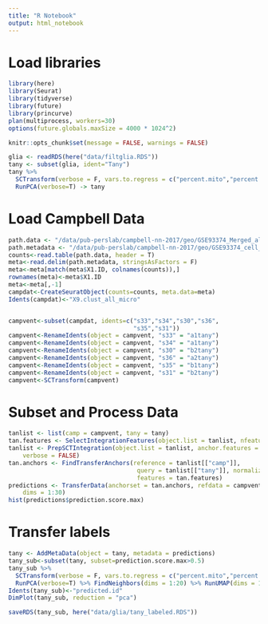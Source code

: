 ```yaml
---
title: "R Notebook"
output: html_notebook
---
```


# Load libraries
```r
library(here)
library(Seurat)
library(tidyverse)
library(future)
library(princurve)
plan(multiprocess, workers=30)
options(future.globals.maxSize = 4000 * 1024^2)
```

```r
knitr::opts_chunk$set(message = FALSE, warnings = FALSE)
```

```r
glia <- readRDS(here("data/filtglia.RDS"))
tany <- subset(glia, ident="Tany")
tany %>% 
  SCTransform(verbose = F, vars.to.regress = c("percent.mito","percent.ribo")) %>% 
  RunPCA(verbose=T) -> tany 
```

# Load Campbell Data
```r
path.data <- "/data/pub-perslab/campbell-nn-2017/geo/GSE93374_Merged_all_020816_DGE.txt.gz"
path.metadata <- "/data/pub-perslab/campbell-nn-2017/geo/GSE93374_cell_metadata.txt.gz"
counts<-read.table(path.data, header = T)
meta<-read.delim(path.metadata, stringsAsFactors = F)
meta<-meta[match(meta$X1.ID, colnames(counts)),]
rownames(meta)<-meta$X1.ID
meta<-meta[,-1]
campdat<-CreateSeuratObject(counts=counts, meta.data=meta)
Idents(campdat)<-"X9.clust_all_micro"


campvent<-subset(campdat, idents=c("s33","s34","s30","s36",
                                   "s35","s31"))
campvent<-RenameIdents(object = campvent, "s33" = "a1tany")
campvent<-RenameIdents(object = campvent, "s34" = "a1tany")
campvent<-RenameIdents(object = campvent, "s30" = "b2tany")
campvent<-RenameIdents(object = campvent, "s36" = "a2tany")
campvent<-RenameIdents(object = campvent, "s35" = "b1tany")
campvent<-RenameIdents(object = campvent, "s31" = "b2tany")
campvent<-SCTransform(campvent)
```

# Subset and Process Data
```r
tanlist <- list(camp = campvent, tany = tany)
tan.features <- SelectIntegrationFeatures(object.list = tanlist, nfeatures = 3000)
tanlist <- PrepSCTIntegration(object.list = tanlist, anchor.features = tan.features, 
    verbose = FALSE)
tan.anchors <- FindTransferAnchors(reference = tanlist[["camp"]], 
                                    query = tanlist[["tany"]], normalization.method = "SCT", 
                                    features = tan.features)
predictions <- TransferData(anchorset = tan.anchors, refdata = campvent@active.ident, 
    dims = 1:30)
hist(predictions$prediction.score.max)
```

# Transfer labels
```r
tany <- AddMetaData(object = tany, metadata = predictions)
tany_sub<-subset(tany, subset=prediction.score.max>0.5)
tany_sub %>% 
  SCTransform(verbose = F, vars.to.regress = c("percent.mito","percent.ribo")) %>% 
  RunPCA(verbose=T) %>% FindNeighbors(dims = 1:20) %>% RunUMAP(dims = 1:20) -> tany_sub
Idents(tany_sub)<-"predicted.id"
DimPlot(tany_sub, reduction = "pca")
```

```r
saveRDS(tany_sub, here("data/glia/tany_labeled.RDS"))
```

